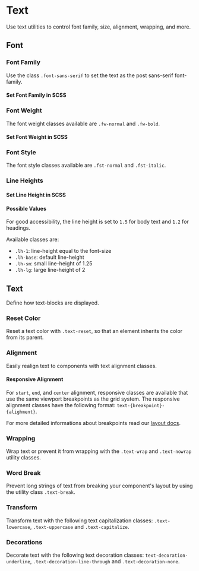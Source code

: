 
<Meta of={TextStories} />

# Text

<div className="lead">
  Use text utilities to control font family, size, alignment, wrapping, and more.
</div>

## Font

### Font Family

Use the class `.font-sans-serif` to set the text as the post sans-serif font-family.

<Canvas of={TextStories.FontFamily} sourceState="shown" />

#### Set Font Family in SCSS

<Source code={SampleFontFamily} language="scss" />

### Font Weight

The font weight classes available are `.fw-normal` and `.fw-bold`.

<Canvas of={TextStories.FontWeight} sourceState="shown" />

#### Set Font Weight in SCSS

<Source code={SampleFontWeight} language="scss" />

### Font Style

The font style classes available are `.fst-normal` and `.fst-italic`.

<Canvas of={TextStories.FontStyle} sourceState="shown" />

### Line Heights

<Canvas of={TextStories.LineHeight} sourceState="shown" />

#### Set Line Height in SCSS

<Source code={SampleLineHeight} language="scss" />

#### Possible Values

For good accessibility, the line height is set to <code>1.5</code> for body text and <code>1.2</code> for headings.

Available classes are:

- `.lh-1`: line-height equal to the font-size
- `.lh-base`: default line-height
- `.lh-sm`: small line-height of 1.25
- `.lh-lg`: large line-height of 2

## Text

Define how text-blocks are displayed.

### Reset Color

Reset a text color with `.text-reset`, so that an element inherits the color from its parent.

<Canvas of={TextStories.TextColorReset} sourceState="shown" />

### Alignment

Easily realign text to components with text alignment classes.

<Canvas of={TextStories.TextAlign} sourceState="shown" />

#### Responsive Alignment

For `start`, `end`, and `center` alignment, responsive classes are available that use the same viewport breakpoints as the grid system.
The responsive alignment classes have the following format: `text-{breakpoint}-{alighment}`.

For more detailed informations about breakpoints read our [layout docs](/?path=/docs/20af6e2b-32b1-42ef-a187-b026aea7fe13--docs).

### Wrapping

Wrap text or prevent it from wrapping with the `.text-wrap` and `.text-nowrap` utility classes.

<Canvas of={TextStories.TextWrapping} sourceState="shown" />

### Word Break

Prevent long strings of text from breaking your component's layout by using the utility class `.text-break`.

<Canvas of={TextStories.WordBreak} sourceState="shown" />

### Transform

Transform text with the following text capitalization classes: `.text-lowercase`, `.text-uppercase` and `.text-capitalize`.

<Canvas of={TextStories.TextTransform} sourceState="shown" />

### Decorations

Decorate text with the following text decoration classes: `text-decoration-underline`, `.text-decoration-line-through` and `.text-decoration-none`.

<Canvas of={TextStories.TextDecoration} sourceState="shown" />
